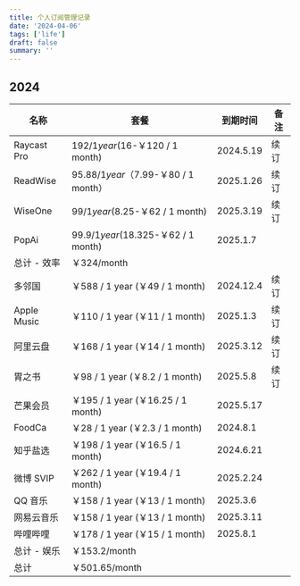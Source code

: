 ```yaml
---
title: 个人订阅管理记录
date: '2024-04-06'
tags: ['life']
draft: false
summary: ''
---
```


## 2024

| 名称        | 套餐                                   | 到期时间  | 备注 |
| ----------- | -------------------------------------- | --------- | ---- |
| Raycast Pro | $192 / 1 year ($16-￥120 / 1 month)     | 2024.5.19 | 续订 |
| ReadWise    | $95.88 / 1 year（$7.99-￥80 / 1 month） | 2025.1.26 | 续订 |
| WiseOne     | $99 / 1 year ($8.25-￥62 / 1 month)     | 2025.3.19 | 续订 |
| PopAi       | $99.9 / 1 year ($18.325-￥62 / 1 month) | 2025.1.7  |  |
| 总计 - 效率 | ￥324/month                             |           |      |
| 多邻国      | ￥588 / 1 year (￥49 / 1 month)          | 2024.12.4 | 续订 |
| Apple Music | ￥110 / 1 year (￥11 / 1 month)          | 2025.1.3  | 续订 |
| 阿里云盘    | ￥168 / 1 year (￥14 / 1 month)          | 2025.3.12 | 续订 |
| 胃之书      | ￥98 / 1 year (￥8.2 / 1 month)          | 2025.5.8  | 续订 |
| 芒果会员      | ￥195 / 1 year (￥16.25 / 1 month)          | 2025.5.17  |  |
| FoodCa      | ￥28 / 1 year (￥2.3 / 1 month)          | 2024.8.1  |  |
| 知乎盐选    | ￥198 / 1 year (￥16.5 / 1 month)        | 2024.6.21 |      |
| 微博 SVIP   | ￥262 / 1 year (￥19.4 / 1 month)        | 2025.2.24 |      |
| QQ 音乐     | ￥158 / 1 year (￥13 / 1 month)          | 2025.3.6  |      |
| 网易云音乐  | ￥158 / 1 year (￥13 / 1 month)          | 2025.3.11 |      |
| 哔哩哔哩    | ￥178 / 1 year (￥15 / 1 month)          | 2025.8.1  |      |
| 总计 - 娱乐 | ￥153.2/month                           |           |      |
| 总计        | ￥501.65/month                           |           |      |
